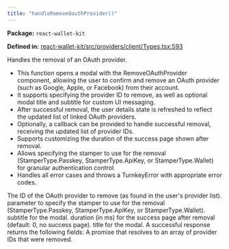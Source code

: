 ```yaml
---
title: "handleRemoveOauthProvider()"
---
```



<p><strong>Package:</strong> <code>react-wallet-kit</code></p>

<p><strong>Defined in:</strong> <a href="https://github.com/tkhq/sdk/blob/main/packages/react-wallet-kit/src/providers/client/Types.tsx#L593">react-wallet-kit/src/providers/client/Types.tsx:593</a></p>

<H3Bordered text="Overview" />

Handles the removal of an OAuth provider.

<ul>
  <li>This function opens a modal with the RemoveOAuthProvider component, allowing the user to confirm and remove an OAuth provider (such as Google, Apple, or Facebook) from their account.</li>
  <li>It supports specifying the provider ID to remove, as well as optional modal title and subtitle for custom UI messaging.</li>
  <li>After successful removal, the user details state is refreshed to reflect the updated list of linked OAuth providers.</li>
  <li>Optionally, a callback can be provided to handle successful removal, receiving the updated list of provider IDs.</li>
  <li>Supports customizing the duration of the success page shown after removal.</li>
  <li>Allows specifying the stamper to use for the removal (StamperType.Passkey, StamperType.ApiKey, or StamperType.Wallet) for granular authentication control.</li>
  <li>Handles all error cases and throws a TurnkeyError with appropriate error codes.</li>
</ul>

<H3Bordered text="Parameters" />

<ParamField body="params" type='object' required={true} path="params" >
  <Expandable title="params details">
    <NestedParam parentKey="params" childKey="providerId" type='string' required={true}>
The ID of the OAuth provider to remove (as found in the user's provider list).
</NestedParam>
    <NestedParam parentKey="params" childKey="stampWith" type='StamperType' required={false}>
parameter to specify the stamper to use for the removal (StamperType.Passkey, StamperType.ApiKey, or StamperType.Wallet).
</NestedParam>
    <NestedParam parentKey="params" childKey="subTitle" type='string' required={false}>
subtitle for the modal.
</NestedParam>
    <NestedParam parentKey="params" childKey="successPageDuration" type='number' required={false}>
duration (in ms) for the success page after removal (default: 0, no success page).
</NestedParam>
    <NestedParam parentKey="params" childKey="title" type='string' required={false}>
title for the modal.
</NestedParam>
  </Expandable>
</ParamField>

<H3Bordered text="Response" />
A successful response returns the following fields:

<ResponseField name="returns" type="string[]" required={true}>
  A promise that resolves to an array of provider IDs that were removed.
</ResponseField>
